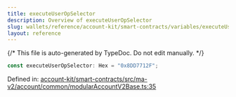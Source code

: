 ```yaml
---
title: executeUserOpSelector
description: Overview of executeUserOpSelector
slug: wallets/reference/account-kit/smart-contracts/variables/executeUserOpSelector
layout: reference
---
```


{/* This file is auto-generated by TypeDoc. Do not edit manually. */}

```ts
const executeUserOpSelector: Hex = "0x8DD7712F";
```

Defined in: [account-kit/smart-contracts/src/ma-v2/account/common/modularAccountV2Base.ts:35](https://github.com/alchemyplatform/aa-sdk/blob/0cc60e9f694c242d91befdaa2f26cdec3ee389c5/account-kit/smart-contracts/src/ma-v2/account/common/modularAccountV2Base.ts#L35)
